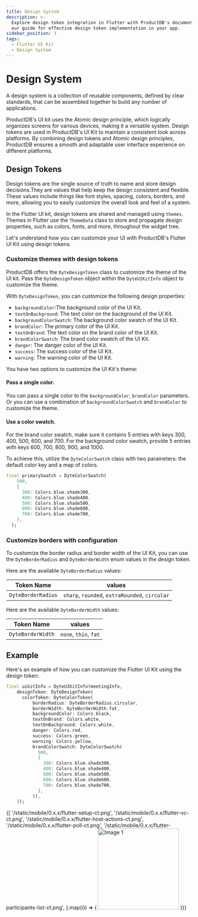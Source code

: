 ```yaml
---
title: Design System
description: >-
  Explore design token integration in Flutter with ProductDB's documentation. Follow
  our guide for effective design token implementation in your app.
sidebar_position: 3
tags:
  - Flutter UI Kit
  - Design System
---
```


# Design System

A design system is a collection of reusable components, defined by clear standards, that can be assembled together to build any number of applications.

ProductDB's UI kit uses the Atomic design principle, which logically organizes screens for various devices, making it a versatile system. Design tokens are used in ProductDB's UI Kit to maintain a consistent look across platforms. By combining design tokens and Atomic design principles, ProductDB ensures a smooth and adaptable user interface experience on different platforms.

## Design Tokens

Design tokens are the single source of truth to name and store design decisions.They are values that help keep the design consistent and flexible. These values include things like font styles, spacing, colors, borders, and more, allowing you to easily customize the overall look and feel of a system.

In the Flutter UI kit, design tokens are shared and managed using `themes`. Themes in Flutter use the `ThemeData` class to store and propagate design properties, such as colors, fonts, and more, throughout the widget tree.

Let's understand how you can customize your UI with ProductDB's Flutter UI Kit using design tokens.

### Customize themes with design tokens

ProductDB offers the `DyteDesignToken` class to customize the theme of the UI kit. Pass the `DyteDesignToken` object within the `DyteUIKitInfo` object to customize the theme.

With `DyteDesignToken`, you can customize the following design properties:

- `backgroundColor`:The background color of the UI Kit.
- `textOnBackground`: The text color on the background of the UI Kit.
- `backgroundColorSwatch`: The background color swatch of the UI Kit.
- `brandColor`: The primary color of the UI Kit.
- `textOnBrand`: The text color on the brand color of the UI Kit.
- `brandColorSwatch`: The brand color swatch of the UI Kit.
- `danger`: The danger color of the UI Kit.
- `success`: The success color of the UI Kit.
- `warning`: The warning color of the UI Kit.

You have two options to customize the UI Kit's theme:

#### Pass a single color. 

You can pass a single color to the `backgroundColor`, `brandColor` parameters. Or you can use a combination of `backgroundColorSwatch` and `brandColor` to customize the theme.

#### Use a color swatch. 

For the brand color swatch, make sure it contains 5 entries with keys 300, 400, 500, 600, and 700.
For the background color swatch, provide 5 entries with keys 600, 700, 800, 900, and 1000.

To achieve this, utilize the `DyteColorSwatch` class with two parameters: the default color key and a map of colors.

```dart
final primarySwatch = DyteColorSwatch(
    500,
    {
      300: Colors.blue.shade300,
      400: Colors.blue.shade400,
      500: Colors.blue.shade500,
      600: Colors.blue.shade600,
      700: Colors.blue.shade700,
    },
  );
```

### Customize borders with configuration

To customize the border radius and border width of the UI Kit, you can use the `DyteBorderRadius` and `DyteBorderWidth` enum values in the design token.

Here are the available `DyteBorderRadius` values:

| Token Name         | values                                         |
| ------------------ | ---------------------------------------------- |
| `DyteBorderRadius` | `sharp`, `rounded`, `extraRounded`, `circular` |

Here are the available `DyteBorderWidth` values:

| Token Name        | values                |
| ----------------- | --------------------- |
| `DyteBorderWidth` | `none`, `thin`, `fat` |

## Example

Here's an example of how you can customize the Flutter UI Kit using the design token:

```dart
final uikitInfo = DyteUIKitInfo(meetingInfo,
    designToken: DyteDesignToken(
      colorToken: DyteColorToken(
          borderRadius: DyteBorderRadius.circular,
          borderWidth: DyteBorderWidth.fat,
          backgroundColor: Colors.black,
          textOnBrand: Colors.white,
          textOnBackground: Colors.white,
          danger: Colors.red,
          success: Colors.green,
          warning: Colors.yellow,
          brandColorSwatch: DyteColorSwatch(
            500,
            {
              300: Colors.blue.shade300,
              400: Colors.blue.shade400,
              500: Colors.blue.shade500,
              600: Colors.blue.shade600,
              700: Colors.blue.shade700,
            },
          )),
    ));
```

<div
  style={{
    display: 'flex',
    flexDirection: 'row',
    flexWrap: 'wrap',
    flex: '1 1 0',
    justifyContent: 'center',
  }}
>
  {[
    '/static/mobile/0.x.x/flutter-setup-ct.png',
    '/static/mobile/0.x.x/flutter-vc-ct.png',
    '/static/mobile/0.x.x/flutter-host-actions-ct.png',
    '/static/mobile/0.x.x/flutter-poll-ct.png',
    '/static/mobile/0.x.x/flutter-participants-list-ct.png',
  ].map((i) => (
    <img
      src={i}
      alt="Image 1"
      width="220"
      style={{ margin: '10px', borderRadius: '8px' }}
    />
  ))}
</div>

<head>
  <title>Flutter Design System</title>
  <meta name="description" content="Explore design token integration in Flutter with ProductDB's documentation. Follow our guide for effective design token implementation in your app."/>
</head>
